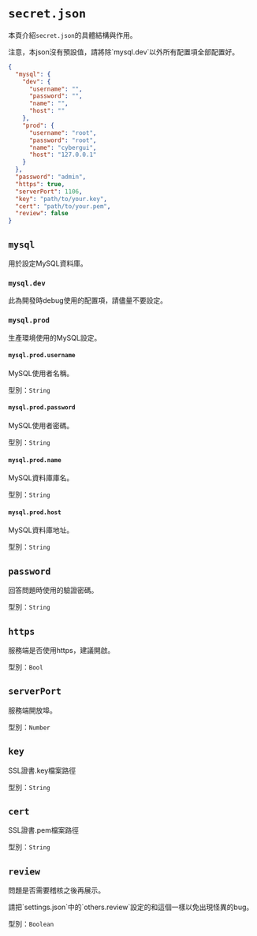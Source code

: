 
# `secret.json`

本頁介紹`secret.json`的具體結構與作用。

<Callout type="warning" emoji="⚠️">
  注意，本json沒有預設值，請將除`mysql.dev`以外所有配置項全部配置好。
</Callout>

```json filename="secret.json" copy
{
  "mysql": {
    "dev": {
      "username": "",
      "password": "",
      "name": "",
      "host": ""
    },
    "prod": {
      "username": "root",
      "password": "root",
      "name": "cybergui",
      "host": "127.0.0.1"
    }
  },
  "password": "admin",
  "https": true,
  "serverPort": 1106,
  "key": "path/to/your.key",
  "cert": "path/to/your.pem",
  "review": false
}
```

## `mysql`

用於設定MySQL資料庫。

### `mysql.dev`

此為開發時debug使用的配置項，請儘量不要設定。

### `mysql.prod`

生產環境使用的MySQL設定。

#### `mysql.prod.username`

MySQL使用者名稱。

型別：`String`

#### `mysql.prod.password`

MySQL使用者密碼。

型別：`String`

#### `mysql.prod.name`

MySQL資料庫庫名。

型別：`String`

#### `mysql.prod.host`

MySQL資料庫地址。

型別：`String`

## `password`

回答問題時使用的驗證密碼。

型別：`String`

## `https`

服務端是否使用https，建議開啟。

型別：`Bool`

## `serverPort`

服務端開放埠。

型別：`Number`

## `key`

SSL證書.key檔案路徑

型別：`String`

## `cert`

SSL證書.pem檔案路徑

型別：`String`

## `review`

問題是否需要稽核之後再展示。
 
<Callout type="warning" emoji="⚠️">
  請把`settings.json`中的`others.review`設定的和這個一樣以免出現怪異的bug。
</Callout>

型別：`Boolean`